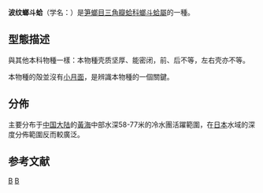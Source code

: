 {{Speciesbox
 | taxon = Myadora fluctuosa
 | authority = Gould, 1861
 | synonyms_ref = {{r|shell_3936|WoRMS_506800}}
 | synonyms =
* ''Myadora japonica'' {{small|Habe, 1950}}
* ''Myadora proxima'' {{small|Smith, 1881}}
* ''Myadora triangularis'' {{small|Dunker, 1882}}
* ''Myadora yokoyamai'' {{small|Habe, 1950}}
}}

'''波纹螂斗蛤'''（学名：''{{lang|la|Myadora fluctuosa}}''）是[[笋螂目|笋螂目]][[三角瓣蛤科|三角瓣蛤科]][[螂斗蛤屬|螂斗蛤屬]]的一種{{r|shell_3936|WoRMS_506800}}。

==型態描述==
與其他本科物種一樣：本物種壳质坚厚、能密闭，前、后不等，左右壳亦不等{{r|Xu 1999}}。

本物種的殻並沒有[[小月面|小月面]]{{r|Xu 1999}}，是辨識本物種的一個關鍵。

==分佈==
主要分布于[[中国大陆|中国大陆]]{{r|shell_3936|Xu 1999|shelldoc_420090220047}}的[[黃海|黃海]]{{r|shell_3936|shelldoc_420090220047}}中部水深58-77米的冷水團活躍範圍{{r|Xu 1999}}，在[[日本|日本]]水域的深度分佈範圍反而較廣泛{{r|Xu 1999}}。

==参考文献==
{{reflist|refs=
<ref name="shell_3936">{{cite web
 |url=http://shell.sinica.edu.tw/chinese/shellbase_detail.php?science_no=3936
 |title=国际贝库：波纹螂斗蛤
 |publisher=台湾贝类资料库
 |access-date=2009-08-11
 |archive-date=2016-03-04
 |archive-url=https://web.archive.org/web/20160304090802/http://shell.sinica.edu.tw/chinese/shellbase_detail.php?science_no=3936
 |dead-url=no
 }}</ref>
<ref name="shelldoc_420090220047">{{shelldoc_420090220047}}</ref>
<ref name="WoRMS_506800">{{WoRMS |id=506800 |title=''Myadora fluctuosa'' Gould, 1861 |db=MolluscaBase |date=2010-09-15 |access-date=2018-04-27 }}</ref>
<ref name="Xu 1999">{{shelldoc/徐鳳山1999 |chapter-url=http://www.lifescience.com.cn/info/100385 |chapter=波纹螂斗蛤 Myadora fluctuosa Gould |access-date=2018-06-14 }}</ref>
}}

{{Taxonbar}}
[[Category:螂斗蛤屬|B]]
[[Category:_1861年描述的动物|B]]